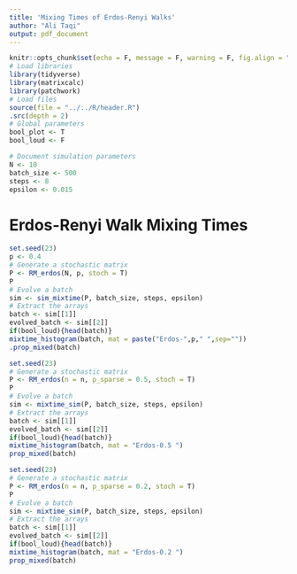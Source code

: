 ```yaml
---
title: 'Mixing Times of Erdos-Renyi Walks'
author: "Ali Taqi"
output: pdf_document
---
```


```r
knitr::opts_chunk$set(echo = F, message = F, warning = F, fig.align = "center", fig.height = 4)
# Load libraries
library(tidyverse)
library(matrixcalc)
library(patchwork)
# Load files
source(file = "../../R/header.R")
.src(depth = 2)
# Global parameters
bool_plot <- T
bool_loud <- F
```

```r
# Document simulation parameters
N <- 10
batch_size <- 500
steps <- 8
epsilon <- 0.015
```


# Erdos-Renyi Walk Mixing Times

```r
set.seed(23)
p <- 0.4
# Generate a stochastic matrix
P <- RM_erdos(N, p, stoch = T)
P
# Evolve a batch
sim <- sim_mixtime(P, batch_size, steps, epsilon)
# Extract the arrays
batch <- sim[[1]]
evolved_batch <- sim[[2]]
if(bool_loud){head(batch)}
mixtime_histogram(batch, mat = paste("Erdos-",p," ",sep=""))
.prop_mixed(batch)
```

\newpage

```r
set.seed(23)
# Generate a stochastic matrix
P <- RM_erdos(n = n, p_sparse = 0.5, stoch = T)
P
# Evolve a batch
sim <- mixtime_sim(P, batch_size, steps, epsilon)
# Extract the arrays
batch <- sim[[1]]
evolved_batch <- sim[[2]]
if(bool_loud){head(batch)}
mixtime_histogram(batch, mat = "Erdos-0.5 ")
prop_mixed(batch)
```

\newpage

```r
set.seed(23)
# Generate a stochastic matrix
P <- RM_erdos(n = n, p_sparse = 0.2, stoch = T)
P
# Evolve a batch
sim <- mixtime_sim(P, batch_size, steps, epsilon)
# Extract the arrays
batch <- sim[[1]]
evolved_batch <- sim[[2]]
if(bool_loud){head(batch)}
mixtime_histogram(batch, mat = "Erdos-0.2 ")
prop_mixed(batch)
```
